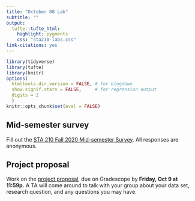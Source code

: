 ```yaml
---
title: "October 08 Lab"
subtitle: ""
output: 
  tufte::tufte_html:
    highlight: pygments
    css: "sta210-labs.css"
link-citations: yes
---
```


```r
library(tidyverse)
library(tufte)
library(knitr)
options(
  htmltools.dir.version = FALSE, # for blogdown
  show.signif.stars = FALSE,     # for regression output
  digits = 2
  )
knitr::opts_chunk$set(eval = FALSE)
```

## Mid-semester survey

Fill out the [STA 210 Fall 2020 Mid-semester Survey](https://duke.qualtrics.com/jfe/form/SV_9Y4Tow7ZNAGBP5X). All responses are anonymous. 

## Project proposal 

Work on the [project proposal](https://sta210-fa20.netlify.app/project/#project-proposal), due on Gradescope by **Friday, Oct 9 at 11:59p.** A TA will come around to talk with your group about your data set, research question, and any questions you may have. 

